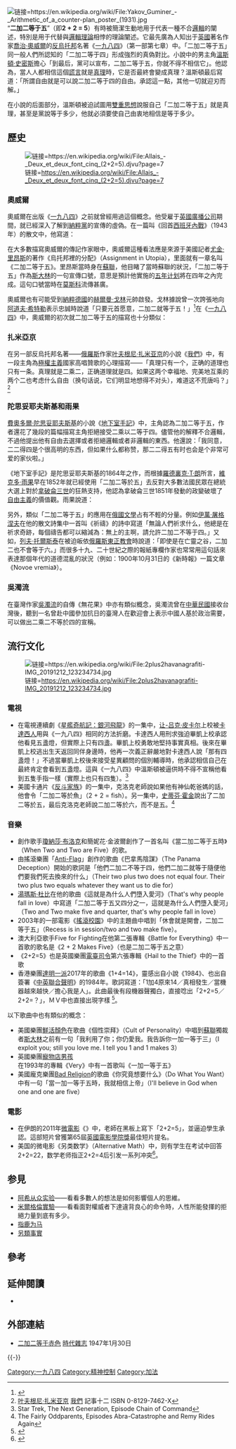 {{original research|time=2018-12-08T21:53:25+00:00}}
{{refimprove|time=2018-12-08T21:53:25+00:00}}
{{noteTA
|G1=StarTrek
|1=zh-tw:杜斯妥也夫斯基; zh-hans:陀思妥耶夫斯基;
}}
[[File:Yakov_Guminer_-_Arithmetic_of_a_counter-plan_poster_(1931).jpg|链接=https://en.wikipedia.org/wiki/File:Yakov_Guminer_-_Arithmetic_of_a_counter-plan_poster_(1931).jpg]]
“'''二加二等于五'''”（即'''2 + 2 = 5'''）有時被簡潔生動地用于代表一種不合[[逻辑|邏輯]]的闡述，特別是用于代替與[[邏輯論證|邏輯理論]]相悖的理論闡述。它最先廣為人知出于[[英國|英國]]著名作家[[喬治·奧威爾|喬治·奧威爾]]的[[反烏托邦|反烏托邦]]名著《[[一九八四|一九八四]]》（第一部第七章）中。「二加二等于五」同一般人們所認知的「二加二等于四」形成強烈的真偽對比。小說中的男主角[[温斯顿·史密斯|溫斯頓·史密斯]]擔心「到最后，黨可以宣布，二加二等于五，你就不得不相信它」。他認為，當人人都相信這個[[謊言|謊言]]就是[[真理|真理]]時，它是否最終會變成真理？溫斯頓最后寫道：「所謂自由就是可以說二加二等于四的自由。承認這一點，其他一切就迎刃而解。」

在小說的后面部分，溫斯頓被迫試圖用[[双重思想|雙重思想]]說服自己「二加二等于五」就是真理，甚至是黨說等于多少，他就必須要使自己由衷地相信是等于多少。

== 歷史 ==
[[File:Allais_-_Deux_et_deux_font_cinq_(2+2=5).djvu|链接=https://en.wikipedia.org/wiki/File:Allais_-_Deux_et_deux_font_cinq_(2+2=5).djvu?page=7]]

=== 奧威爾 ===
奧威爾在出版《[[一九八四|一九八四]]》之前就曾經用過這個概念。他受雇于[[英國廣播公司|英國廣播公司]]期間，就已經深入了解到[[納粹黨|納粹黨]]的宣傳的虛偽。在一篇叫《回首[[西班牙內戰|西班牙內戰]]》（1943年）的散文中，他寫道：

{{quote|[[納粹|納粹]]的理論深處是否定「真理」的存在……這種思維方式的隱藏目標就是一個由領袖或者執政黨派控制未來乃至過去的黑暗世界。如果領袖這樣說“這從未發生過”——好的，那就從未發生過。要是他說二加二等于五——那么好的，二加二就等于五。這種未來對于我來說遠比炸彈要恐懼害怕……}}

在大多數描寫奧威爾的傳記作家眼中，奧威爾這種看法應是來源于美國記者[[尤金·里昂斯|尤金·里昂斯]]的著作《烏托邦裡的分配》（Assignment in Utopia），里面就有一章名叫《二加二等于五》。里昂斯當時身在[[蘇聯|蘇聯]]，他目睹了當時蘇聯的狀況，「二加二等于五」作為[[斯大林|斯大林]]的一句宣傳口號，意思是預計他實施的[[苏联五年计划|五年计划]]將在四年之內完成。這句口號當時在[[莫斯科|莫斯科]]流傳甚廣。

奧威爾也有可能受到[[納粹德國|納粹德國]]的[[赫爾曼·戈林|赫爾曼·戈林]]元帥啟發。戈林據說曾一次誇張地向[[阿道夫·希特勒|阿道夫·希特勒]]表示忠誠時說道「只要元首愿意，二加二就等于五！」<ref>{{cite web |title=Hermann Göring |work=Museum of Tolerance Multimedia Learning Center |url=http://motlc.wiesenthal.com/text/x18/xr1883.html |accessdate=10-07-2013 |deadurl=yes |archiveurl=https://web.archive.org/web/20041227105306/http://motlc.wiesenthal.com/text/x18/xr1883.html |archivedate=2004-12-27 }}</ref>在《[[一九八四|一九八四]]》中，奧威爾的初次就二加二等于五的描寫也十分類似：

{{quote|到最后，黨可以宣布，二加二等于五，你就不得不相信它。他們遲早會作此宣布，這是不可避免的；他們所處的地位必然要求這樣做。他們的哲學不僅不言而喻地否認經驗的有效性，而且否認客觀現實的存在。常識成了一切異端中的異端。可怕的不是他們由于你不那么想而殺死你，可怕的是他們可能是對的。因為，畢竟，我們怎么會知道二加二等于四呢？怎么知道地心吸力發生作用呢？怎么知道過去是不可改變的呢？如果過去和客觀世界只存在于意識中，那意識又是可以控制的——那怎么辦？<ref>[[喬治·奧威爾|喬治·奧威爾]] [[一九八四|一九八四]] Secker and Warburg (1949年). ISBN 0-452-28423-6</ref>}}

=== 扎米亞京 ===
在另一部反烏托邦名著——[[俄羅斯|俄羅斯]]作家[[叶夫根尼·扎米亚京|叶夫根尼·扎米亚京]]的小說《[[我们_(小说)|我們]]》中，有一段主角為[[極權主義|極權主義]]國家高唱贊歌的心理描寫——「真理只有一个，正确的道理也只有一条。真理就是二乘二，正确道理就是四。如果这两个幸福地、完美地互乘的两个二也考虑什么自由（换句话说，它们明显地想得不对头），难道这不荒唐吗？」<ref>[[叶夫根尼·扎米亚京|叶夫根尼·扎米亚京]] [[我们_(小说)|我們]] 記事十二 ISBN 0-8129-7462-X</ref>

=== 陀思妥耶夫斯基和雨果 ===
[[費奧多爾·陀思妥耶夫斯基|費奧多爾·陀思妥耶夫斯基]]的小說《[[地下室手记|地下室手記]]》中，主角認為二加二等于五，作者還花了幾段的篇幅描寫主角拒絕接受二乘以二等于四。儘管他的解釋不合邏輯，不過他提出他有自由去選擇或者拒絕邏輯或者非邏輯的東西。他還說：「我同意，二二得四是个很高明的东西，但如果什么都称赞，那二二得五有时也会是个非常可爱的家伙啦。」

《地下室手記》是陀思妥耶夫斯基的1864年之作，而根據[https://web.archive.org/web/20120115115619/http://www.lewrockwell.com/long/long12.html 羅德裏克·T·朗]所言，[[維克多·雨果|維克多·雨果]]早在1852年就已經使用「二加二等於五」去反對大多數法國民眾在總統大選上對於[[拿破仑三世|拿破侖三世]]的狂熱支持，他認為拿破侖三世1851年發動的政變破壞了[[自由主義|自由主義]]的價值觀。雨果說道：

{{quote|現在用七百五十萬張選票可以去宣布二加二等於五，兩點之間直線最長，整體小於局部。而即使是八百萬張選票、一千萬張，還是一億張，你們都不會前進到一步。}}

另外，類似「二加二等于五」的應用在[[俄国文学|俄國文學]]占有不輕的分量。例如[[伊万·谢尔盖耶维奇·屠格涅夫|伊萬·屠格涅夫]]在他的散文詩集中一首叫《祈禱》的詩中寫道「無論人們祈求什么，他總是在祈求奇跡，每個禱告都可以縮減為：無上的主啊，請允許二加二不等于四。」又如，[[列夫·托爾斯泰|列夫·托爾斯泰]]在被迫皈依[[俄羅斯東正教會|俄羅斯東正教會]]時說道：「即使是在亡靈之谷，二加二也不會等于六。」而很多十九、二十世紀之際的報紙專欄作家也常常用這句話來表達那個年代的道德混亂的狀況（例如：1900年10月31日的《新時報》一篇文章《Novoe vremia》）。

=== 吳濁流 ===
在臺灣作家[[吳濁流|吳濁流]]的自傳《無花果》中亦有類似概念，吳濁流曾在[[中華民國|中華民國]]接收台灣後，聽到一名曾赴中國參加抗日的臺灣人在歡迎會上表示中國人基於政治需要，可以做出二乘二不等於四的宣稱。
{{Cquote|且說[[中國|中國]]是一個奇特的國家，和[[日本|日本]]頗為不同。在日本，二乘二必定是一個答案：四。但在中國，二乘二會變成三，或五，甚至有時會變成六或八的時候也有。
 |吳濁流《無花果》}}

== 流行文化 ==
[[File:2plus2havanagrafiti-IMG_20191212_123234734.jpg|链接=https://en.wikipedia.org/wiki/File:2plus2havanagrafiti-IMG_20191212_123234734.jpg]]

=== 電視 ===
* 在電視連續劇《[[星艦奇航記：銀河飛龍|星艦奇航記：銀河飛龍]]》的一集中，[[让-吕克·皮卡尔|让-吕克·皮卡尔]]上校被[[卡达西人|卡達西人]]用與《一九八四》相同的方法折磨。卡達西人用刑求強迫畢凱上校承認他看見五盞燈，但實際上只有四盞。畢凱上校勇敢地堅持事實真相。後來在畢凱上校逃出生天返回同伴身邊時，他再一次義正辭嚴地對卡達西人說「那有四盞燈！」不過當畢凱上校後來接受星異顧問的個別輔導時，他承認相信自己在最終肯定會看到五盞燈。這與《一九八四》中溫斯頓被逼供時不得不宣稱他看到五隻手指一樣（實際上也只有四隻）。<ref>Star Trek, The Next Generation, Episode Chain of Command</ref>
* 美國卡通片《[[The_Fairly_Oddparents|反斗家族]]》的一集中，克洛克老師說如果他有神仙乾爸媽的話，他會令「二加二等於魚」（2 + 2 = fish）。另一集中，[[史蒂芬·霍金|史蒂芬·霍金]]說出了二加二等於五，最后克洛克老師說二加二等於六，而不是五。<ref>The Fairly Oddparents, Episodes Abra-Catastrophe and Remy Rides Again</ref>

=== 音樂 ===
* 創作歌手[[瓊納莎·布洛克|瓊納莎·布洛克]]和簡妮花·金波爾創作了一首名叫《當二加二等于五時》（When Two and Two are Five）的歌。
* 由搖滾樂團「[[Anti-Flag|Anti-Flag]]」創作的歌曲《巴拿馬陰謀》（The Panama Deception）開始的歌詞是「他們二加二不等于四，他們二加二就等于隨便他們要我們死去換來的什么」（Their two plus two does not equal four. Their two plus two equals whatever they want us to die for）
* [[湯瑪斯·杜比|湯瑪斯·杜比]]在他的歌曲《這就是為什么人們墮入愛河》（That's why people fall in love）中寫道「二加二等于五又四分之一，這就是為什么人們墮入愛河」（Two and Two make five and quarter, that's why people fall in love） 
* 2003年的一部電影《[[摇滚校园|搖滾校園]]》中的主題曲中唱到「休會就是開會，二加二等于五」（Recess is in session/two and two make five）。 
* 澳大利亞歌手Five for Fighting在他第二張專輯《Battle for Everything》中一首歌的歌名是《2 + 2 Makes Five》（也是二加二等于五之意）
* 《2+2=5》也是英國樂團[[電臺司令|電臺司令]]第六張專輯《Hail to the Thief》中的一首歌
* 香港樂團[[達明一派|達明一派]]2017年的歌曲《1+4=14》，靈感出自小說《1984》、也出自簽署《[[中英聯合聲明|中英聯合聲明]]》的1984年。歌詞寫道：「1加4原來14／真相發生／當機器越來越快／擔心我是人」。此曲最後有段機器聲獨白，直接唸出「2+2=5／2+2=？」，ＭＶ中也直接出現字樣 <ref>{{cite web |title=達明一派 Tat Ming Pair -《1+4=14》(Lyric Video) |url=https://www.youtube.com/watch?v=L3wuu4vKhSk&ab_channel=universalmusichk |access-date=2021-07-19 |archive-date=2021-07-19 |archive-url=https://web.archive.org/web/20210719175828/https://www.youtube.com/watch?v=L3wuu4vKhSk&ab_channel=universalmusichk |dead-url=no }}</ref>。

以下歌曲中也有類似的概念：
* 美國樂團[[鮮活顏色|鮮活顏色]]在歌曲《個性崇拜》（Cult of Personality）中唱到[[苏联|蘇聯]]獨裁者[[斯大林|斯大林]]之前有一句「我利用了你；你仍愛我。我告訴你一加一等于三」（I exploit you; still you love me. I tell you 1 and 1 makes 3）
* 英國樂團[[宠物店男孩|寵物店男孩]]在1993年的專輯《Very》中有一首歌叫《一加一等于五》 
* 美國龐克樂團[[邪教合唱團|Bad Religion]]的歌曲《你究竟想要什么》（Do What You Want）中有一句「當一加一等于五時，我就相信上帝」（I'll believe in God when one and one are five）

=== 電影 ===
* 在伊朗的2011年[[微電影|微電影]]《{{link-en|二加二 (2011年電影)|Two & Two (2011 film)|二加二}}》中，老師在黑板上寫下「2+2=5」，並逼迫學生承認。這部短片曾獲第65屆[[英國電影學院獎|英國電影學院獎]]最佳短片提名。
* 美国的微电影《另类数学》（Alternative Math）中，则有学生在考试中回答2+2=22，数学老师指正2+2=4后引发一系列冲突<ref>{{cite web |title=Alternative Math |url=https://www.youtube.com/watch?v=Zh3Yz3PiXZw |website=YouTube |accessdate=2021-08-17 |archive-date=2022-01-04 |archive-url=https://web.archive.org/web/20220104224624/https://www.youtube.com/watch?v=Zh3Yz3PiXZw |dead-url=no }}</ref>。

== 参見 ==
* [[阿希从众实验|阿希从众实验]]——看看多數人的想法是如何影響個人的思維。
* [[米爾格倫實驗|米爾格倫實驗]]——看看面對權威者下達違背良心的命令時，人性所能發揮的拒絕力量到底有多少。
* [[赵高#望夷宫之变|指鹿为马]]
* [[另類事實|另類事實]]

== 參考 ==
{{reflist|2}}

== 延伸閱讀 ==
* {{cite journal |author=Krueger, L. E. and E. W. Hallford |year=1984 |title=Why 2 + 2 = 5 looks so wrong: On the odd-even rule in sum verification |url=https://archive.org/details/sim_memory-cognition_1984-03_12_2/page/171 |journal=Memory & Cognition |volume=12 |pages=171-180}}

== 外部連結 ==
* {{en}}[http://www.time.com/time/printout/0,8816,854746,00.html 二加二等于赤色] {{Webarchive|url=https://archive.today/20130105041501/http://www.time.com/time/printout/0,8816,854746,00.html |date=2013-01-05 }} [[時代雜志|時代雜志]] 1947年1月30日

{{-}}
{{一九八四}}

{{DEFAULTSORT:2+2=5}}
[[Category:一九八四|Category:一九八四]]
[[Category:精神控制|Category:精神控制]]
[[Category:加法|Category:加法]]